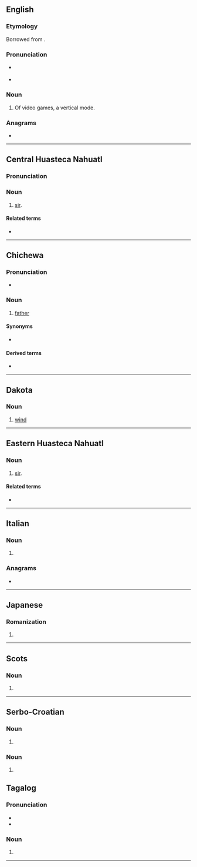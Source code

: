 {{also|Tate|tâte|tâté|täte|tatë|tatę|-tate|тате}}
==English==

===Etymology===
Borrowed from {{bor|en|ja|たて}}.

===Pronunciation===
* {{IPA|en|/tɔːteɪ/|/teɪt/}} {{qualifier|The second is Anglicized and as if the etymology was from ''[[rotate]]''; the first is closer to the Japanese original.}}
* {{rhymes|en|ɔːteɪ|eɪt|s1=2|s2=1}}

===Noun===
{{en-noun|-}}

# Of video games, a vertical mode.

===Anagrams===
* {{anagrams|en|a=aett|Etta|Teat|Teta|aett|teat}}

----

==Central Huasteca Nahuatl==

===Pronunciation===
{{rfp|nch}}

===Noun===
{{head|nch|noun}}

# [[sir]].

====Related terms====
* {{l|nch|nane}}

----

==Chichewa==

===Pronunciation===
* {{ny-IPA|taté}}

===Noun===
{{ny-noun|taté|1a}}

# [[father]]

====Synonyms====
* {{l|ny|bambo}}

====Derived terms====
* {{l|ny|Atate}}

{{topics|ny|Family}}

----

==Dakota==

===Noun===
{{head|dak|noun}}

# [[wind]]

----

==Eastern Huasteca Nahuatl==

===Noun===
{{head|nhe|noun}}

# [[sir]].

====Related terms====
* {{l|nhe|nane}}

----

==Italian==

===Noun===
{{head|it|noun form|g=f}}

# {{plural of|it|tata}}

===Anagrams===
* {{anagrams|it|a=aett|-etta|Teta|atte|etta-|teta}}

----

==Japanese==

===Romanization===
{{ja-romaji}}

# {{ja-romanization of|たて}}

----

==Scots==

===Noun===
{{head|sco|noun}}

# {{alternative spelling of|sco|tait|nodot=1}}

----

==Serbo-Croatian==

===Noun===
{{sh-noun-form}}

# {{inflection of|sh|tat||voc|s}}

===Noun===
{{sh-noun-form}}

# {{inflection of|sh|tata||gen|s|;|nom//acc//voc|p}}

==Tagalog==

===Pronunciation===
* {{hyph|tl|ta|te}}
* {{tl-IPA|taté}}

===Noun===
{{tl-noun|taté}}

# {{alternative case form of|tl|Tate||slang: United States|nodot=1}} 

----